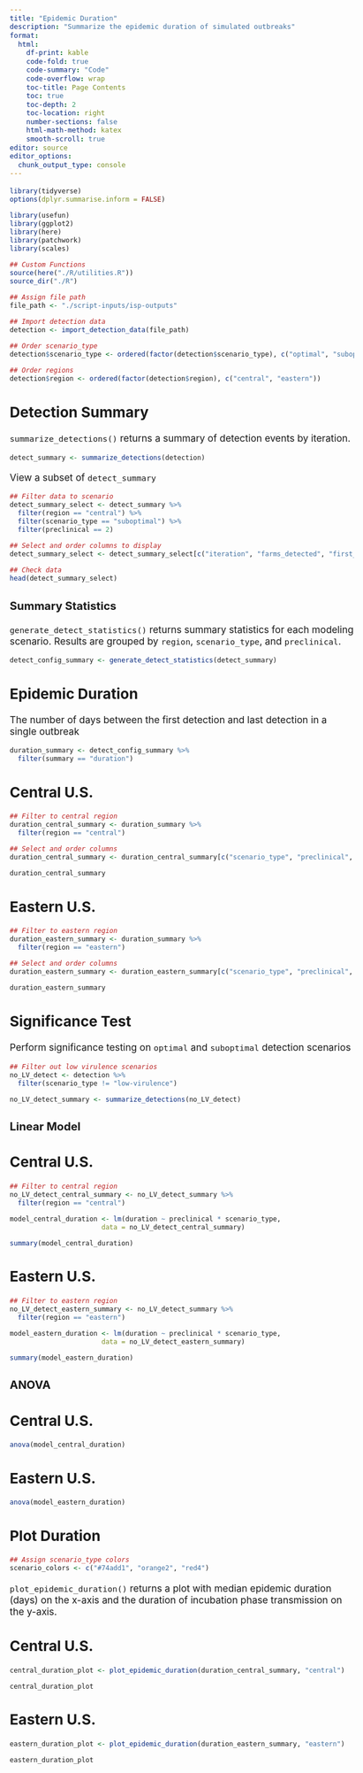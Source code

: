 ```yaml
---
title: "Epidemic Duration"
description: "Summarize the epidemic duration of simulated outbreaks"
format:
  html: 
    df-print: kable
    code-fold: true
    code-summary: "Code"
    code-overflow: wrap
    toc-title: Page Contents
    toc: true
    toc-depth: 2
    toc-location: right
    number-sections: false
    html-math-method: katex
    smooth-scroll: true
editor: source
editor_options: 
  chunk_output_type: console
---
```

```{=html}
<style type="text/css">

body, td {
   font-size: 13pt;
}
code.r{
  font-size: 9pt;
}
pre {
  font-size: 11pt
}
</style>
```

```r
library(tidyverse)
options(dplyr.summarise.inform = FALSE)

library(usefun)
library(ggplot2)
library(here)
library(patchwork)
library(scales)

## Custom Functions
source(here("./R/utilities.R"))
source_dir("./R")

## Assign file path 
file_path <- "./script-inputs/isp-outputs"

## Import detection data
detection <- import_detection_data(file_path)

## Order scenario_type
detection$scenario_type <- ordered(factor(detection$scenario_type), c("optimal", "suboptimal", "low-virulence"))

## Order regions
detection$region <- ordered(factor(detection$region), c("central", "eastern"))
```

## Detection Summary
`summarize_detections()` returns a summary of detection events by iteration.
```r
detect_summary <- summarize_detections(detection)
```

View a subset of `detect_summary`
```r
## Filter data to scenario
detect_summary_select <- detect_summary %>%
  filter(region == "central") %>%
  filter(scenario_type == "suboptimal") %>%
  filter(preclinical == 2)

## Select and order columns to display
detect_summary_select <- detect_summary_select[c("iteration", "farms_detected", "first_detect", "last_detect", "duration")]

## Check data
head(detect_summary_select)
```

### Summary Statistics
`generate_detect_statistics()` returns summary statistics for each modeling scenario. Results are grouped by `region`, `scenario_type`, and `preclinical`.
```r
detect_config_summary <- generate_detect_statistics(detect_summary)
```

## Epidemic Duration
The number of days between the first detection and last detection in a single outbreak
```r
duration_summary <- detect_config_summary %>%         
  filter(summary == "duration")
```

::: panel-tabset
## Central U.S.
```r
## Filter to central region
duration_central_summary <- duration_summary %>%
  filter(region == "central")

## Select and order columns
duration_central_summary <- duration_central_summary[c("scenario_type", "preclinical", "mean", "q05", "q25", "q50", "q75", "q95")]

duration_central_summary
```

## Eastern U.S.
```r
## Filter to eastern region
duration_eastern_summary <- duration_summary %>%
  filter(region == "eastern")

## Select and order columns
duration_eastern_summary <- duration_eastern_summary[c("scenario_type", "preclinical", "mean", "q05", "q25", "q50", "q75", "q95")]

duration_eastern_summary
```

:::

## Significance Test
Perform significance testing on `optimal` and `suboptimal` detection scenarios
```r
## Filter out low virulence scenarios
no_LV_detect <- detection %>%
  filter(scenario_type != "low-virulence")

no_LV_detect_summary <- summarize_detections(no_LV_detect)
```

### Linear Model

::: panel-tabset
## Central U.S.
```r
## Filter to central region
no_LV_detect_central_summary <- no_LV_detect_summary %>%
  filter(region == "central")

model_central_duration <- lm(duration ~ preclinical * scenario_type, 
                       data = no_LV_detect_central_summary)

summary(model_central_duration)
```

## Eastern U.S.
```r
## Filter to eastern region
no_LV_detect_eastern_summary <- no_LV_detect_summary %>%
  filter(region == "eastern")

model_eastern_duration <- lm(duration ~ preclinical * scenario_type, 
                       data = no_LV_detect_eastern_summary)

summary(model_eastern_duration)
```

:::

### ANOVA

::: panel-tabset
## Central U.S.
```r
anova(model_central_duration)
```

## Eastern U.S.
```r
anova(model_eastern_duration)
```

:::

## Plot Duration
```r
## Assign scenario_type colors
scenario_colors <- c("#74add1", "orange2", "red4") 
```

`plot_epidemic_duration()` returns a plot with median epidemic duration (days) on the x-axis and the duration of incubation phase transmission on the y-axis.

::: panel-tabset
## Central U.S.
```r
central_duration_plot <- plot_epidemic_duration(duration_central_summary, "central")

central_duration_plot
```

## Eastern U.S.
```r
eastern_duration_plot <- plot_epidemic_duration(duration_eastern_summary, "eastern")

eastern_duration_plot
```

:::
